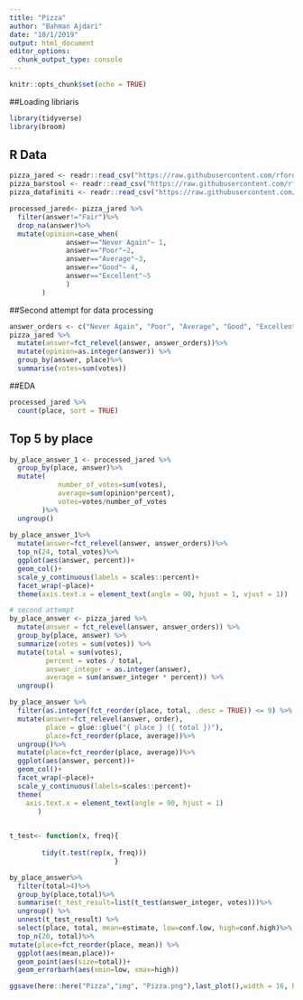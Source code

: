 ```yaml
---
title: "Pizza"
author: "Bahman Ajdari"
date: "10/1/2019"
output: html_document
editor_options: 
  chunk_output_type: console
---
```


```r
knitr::opts_chunk$set(echo = TRUE)
```

##Loading libriaris
```r
library(tidyverse)
library(broom)

```


## R Data

```r
pizza_jared <- readr::read_csv("https://raw.githubusercontent.com/rfordatascience/tidytuesday/master/data/2019/2019-10-01/pizza_jared.csv")
pizza_barstool <- readr::read_csv("https://raw.githubusercontent.com/rfordatascience/tidytuesday/master/data/2019/2019-10-01/pizza_barstool.csv")
pizza_datafiniti <- readr::read_csv("https://raw.githubusercontent.com/rfordatascience/tidytuesday/master/data/2019/2019-10-01/pizza_datafiniti.csv")

processed_jared<- pizza_jared %>%
  filter(answer!="Fair")%>%
  drop_na(answer)%>%
  mutate(opinion=case_when(
              answer=="Never Again"~ 1,
              answer=="Poor"~2,
              answer=="Average"~3,
              answer=="Good"~ 4,
              answer=="Excellent"~5
              )
        )
```

##Second attempt for data processing
```r
answer_orders <- c("Never Again", "Poor", "Average", "Good", "Excellent")
pizza_jared %>%
  mutate(answer=fct_relevel(answer, answer_orders))%>%
  mutate(opinion=as.integer(answer)) %>%
  group_by(answer, place)%>%
  summarise(votes=sum(votes))
```

##EDA
```r

processed_jared %>%
  count(place, sort = TRUE)

```


## Top 5 by place
```r
by_place_answer_1 <- processed_jared %>%
  group_by(place, answer)%>%
  mutate(
            number_of_votes=sum(votes),
            average=sum(opinion*percent),
            votes=votes/number_of_votes
        )%>%
  ungroup()
  
by_place_answer_1%>%
  mutate(answer=fct_relevel(answer, answer_orders))%>%
  top_n(24, total_votes)%>%
  ggplot(aes(answer, percent))+
  geom_col()+
  scale_y_continuous(labels = scales::percent)+
  facet_wrap(~place)+
  theme(axis.text.x = element_text(angle = 90, hjust = 1, vjust = 1))

# second attempt
by_place_answer <- pizza_jared %>%
  mutate(answer = fct_relevel(answer, answer_orders)) %>%
  group_by(place, answer) %>%
  summarize(votes = sum(votes)) %>%
  mutate(total = sum(votes),
         percent = votes / total,
         answer_integer = as.integer(answer),
         average = sum(answer_integer * percent)) %>%
  ungroup()

by_place_answer %>%
  filter(as.integer(fct_reorder(place, total, .desc = TRUE)) <= 9) %>%
  mutate(answer=fct_relevel(answer, order),
         place = glue::glue("{ place } ({ total })"),
         place=fct_reorder(place, average))%>%
  ungroup()%>%
  mutate(place=fct_reorder(place, average))%>%
  ggplot(aes(answer, percent))+
  geom_col()+
  facet_wrap(~place)+
  scale_y_continuous(labels=scales::percent)+
  theme(
    axis.text.x = element_text(angle = 90, hjust = 1)
       )
    
```

```r

t_test<- function(x, freq){
  
        tidy(t.test(rep(x, freq)))
                          }

by_place_answer%>%
  filter(total>4)%>%
  group_by(place,total)%>%
  summarise(t_test_result=list(t_test(answer_integer, votes)))%>%
  ungroup() %>%
  unnest(t_test_result) %>%
  select(place, total, mean=estimate, low=conf.low, high=conf.high)%>%
  top_n(20, total)%>%
mutate(place=fct_reorder(place, mean)) %>%
  ggplot(aes(mean,place))+
  geom_point(aes(size=total))+
  geom_errorbarh(aes(xmin=low, xmax=high))

ggsave(here::here("Pizza","img", "Pizza.png"),last_plot(),width = 16, height = 8 )
```


